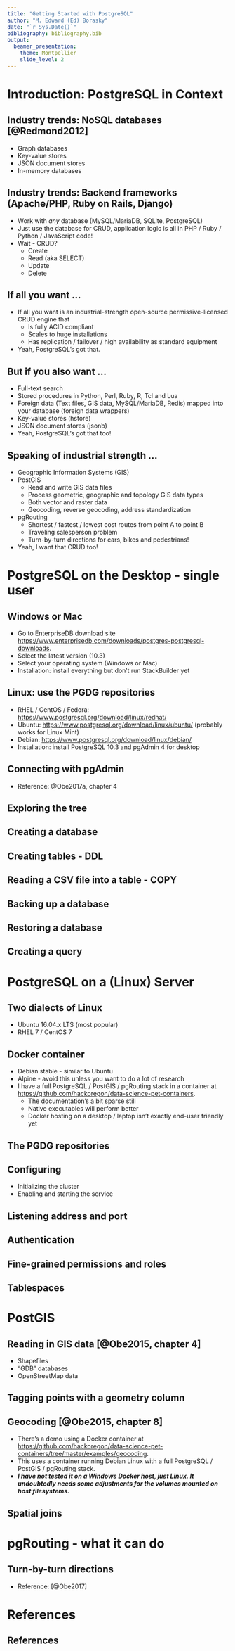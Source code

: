 ```yaml
---
title: "Getting Started with PostgreSQL"
author: "M. Edward (Ed) Borasky"
date: "`r Sys.Date()`"
bibliography: bibliography.bib
output: 
  beamer_presentation:
    theme: Montpellier
    slide_level: 2
---
```

# Introduction: PostgreSQL in Context

## Industry trends: NoSQL databases [@Redmond2012]
* Graph databases
* Key-value stores
* JSON document stores
* In-memory databases

## Industry trends: Backend frameworks (Apache/PHP, Ruby on Rails, Django)
* Work with *any* database (MySQL/MariaDB, SQLite, PostgreSQL)
* Just use the database for CRUD, application logic is all in PHP / Ruby / Python / JavaScript code!
* Wait - CRUD?
    - Create
    - Read (aka SELECT)
    - Update
    - Delete

## If all you want ...
* If all you want is an industrial-strength open-source permissive-licensed CRUD engine that
    - Is fully ACID compliant
    - Scales to huge installations
    - Has replication / failover / high availability as standard equipment
* Yeah, PostgreSQL's got that.

## But if you also want ...
* Full-text search
* Stored procedures in Python, Perl, Ruby, R, Tcl and Lua
* Foreign data (Text files, GIS data, MySQL/MariaDB, Redis) mapped into your database (foreign data wrappers)
* Key-value stores (hstore)
* JSON document stores (jsonb)
* Yeah, PostgreSQL's got that too!

## Speaking of industrial strength ...
* Geographic Information Systems (GIS)
* PostGIS
    - Read and write GIS data files
    - Process geometric, geographic and topology GIS data types
    - Both vector and raster data
     - Geocoding, reverse geocoding, address standardization
* pgRouting
    - Shortest / fastest / lowest cost routes from point A to point B
    - Traveling salesperson problem
    - Turn-by-turn directions for cars, bikes and pedestrians!
* Yeah, I want that CRUD too!

# PostgreSQL on the Desktop - single user

## Windows or Mac
* Go to EnterpriseDB download site <https://www.enterprisedb.com/downloads/postgres-postgresql-downloads>.
* Select the latest version (10.3)
* Select your operating system (Windows or Mac)
* Installation: install everything but don't run StackBuilder yet

## Linux: use the PGDG repositories
* RHEL / CentOS / Fedora: <https://www.postgresql.org/download/linux/redhat/>
* Ubuntu: <https://www.postgresql.org/download/linux/ubuntu/> (probably works for Linux Mint)
* Debian: <https://www.postgresql.org/download/linux/debian/>
* Installation: install PostgreSQL 10.3 and pgAdmin 4 for desktop

## Connecting with pgAdmin
* Reference: @Obe2017a, chapter 4

## Exploring the tree

## Creating a database

## Creating tables - DDL

## Reading a CSV file into a table - COPY

## Backing up a database

## Restoring a database

## Creating a query

# PostgreSQL on a (Linux) Server

## Two dialects of Linux
* Ubuntu 16.04.x LTS (most popular)
* RHEL 7 / CentOS 7

## Docker container
* Debian stable - similar to Ubuntu
* Alpine - avoid this unless you want to do a lot of research
* I have a full PostgreSQL / PostGIS / pgRouting stack in a container at <https://github.com/hackoregon/data-science-pet-containers>.
    - The documentation's a bit sparse still
    - Native executables will perform better
    - Docker hosting on a desktop / laptop isn't exactly end-user friendly yet

## The PGDG repositories

## Configuring
* Initializing the cluster
* Enabling and starting the service

## Listening address and port

## Authentication

## Fine-grained permissions and roles

## Tablespaces

# PostGIS

## Reading in GIS data [@Obe2015, chapter 4]
* Shapefiles
* "GDB" databases
* OpenStreetMap data

## Tagging points with a geometry column

## Geocoding [@Obe2015, chapter 8]
* There's a demo using a Docker container at <https://github.com/hackoregon/data-science-pet-containers/tree/master/examples/geocoding>.
* This uses a container running Debian Linux with a full PostgreSQL / PostGIS / pgRouting stack.
* ***I have not tested it on a Windows Docker host, just Linux. It undoubtedly needs some adjustments for the volumes mounted on host filesystems.***

## Spatial joins

# pgRouting - what it can do

## Turn-by-turn directions
* Reference: [@Obe2017]

# References

## References

